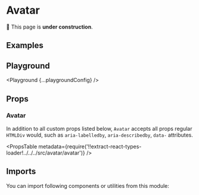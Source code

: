 



# Avatar

🚧 This page is **under construction**.

## Examples

<Example title="Variants" path="avatar/variants">
  <Variants />
</Example>

<Example title="Sizes" path="avatar/sizes">
  <Sizes />
</Example>

<Example title="Fill Content Space" path="avatar/content-fill">
  <ContentFill />
</Example>

## Playground

<Playground {...playgroundConfig} />

## Props

### Avatar

In addition to all custom props listed below, `Avatar` accepts all props regular `HTMLDiv` would, such as `aria-labelledby`, `aria-describedby`, `data-` attributes.

<PropsTable
  metadata={require('!!extract-react-types-loader!../../../src/avatar/avatar')}
/>

## Imports

You can import following components or utilities from this module:

<Imports module={AvatarExports} path="@datacamp/waffles/avatar" />
